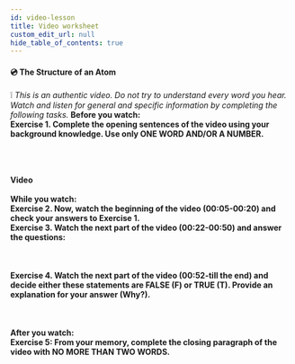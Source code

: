 ```yaml
---
id: video-lesson
title: Video worksheet
custom_edit_url: null
hide_table_of_contents: true
---
```



#### 💿 The Structure of an Atom 
❕ <em>This is an authentic video. Do not try to understand every word you hear. Watch and listen for general and specific information by completing the following tasks.</em>
<strong>Before you watch:</strong><br/>
<strong>Exercise 1. Complete the opening sentences of the video using your background knowledge. Use only ONE WORD AND/OR A NUMBER.</strong><br/><br/>
<Frame
  src="https://learningapps.org/watch?v=p8wk3uwdn20"
  style={{
    width: "80%",
    height: "25vh",
    border: "none",
  }}
/>
<br/><br/>
<strong>Video</strong><br/>
<ReactPlayer
  url="https://www.youtube.com/watch?v=03iWCjxjCdA"
  width="100ww"
  height="600px"
  controls={true}
/><br/>
<strong>While you watch:</strong><br/>
<strong>Exercise 2. Now, watch the beginning of the video (00:05-00:20) and check your answers to Exercise 1.</strong><br/>
<strong>Exercise 3. Watch the next part of the video (00:22-00:50) and answer the questions:</strong><br/><br/>
<Frame
  src="https://learningapps.org/watch?v=pteekkgrt20"
  style={{
    width: "80%",
    height: "32vh",
    border: "none",
  }}
/>
<br/><br/>
<strong>Exercise 4.  Watch the next part of the video (00:52-till the end) and decide either these statements are FALSE (F) or TRUE (T). Provide an explanation for your answer (Why?).</strong><br/><br/>
<Frame
  src="https://learningapps.org/watch?v=pjowxyaja20"
  style={{
    width: "100%",
    height: "37vh",
    border: "none",
  }}
/>
<br/><br/>
<strong>After you watch:</strong><br/>
<strong>Exercise 5: From your memory, complete the closing paragraph of the video with NO MORE THAN TWO WORDS.</strong><br/><br/>
<Frame
  src="https://learningapps.org/watch?v=pgkbyschj20"
  style={{
    width: "80%",
    height: "32vh",
    border: "none",
  }}
/>
<br/><br/>
